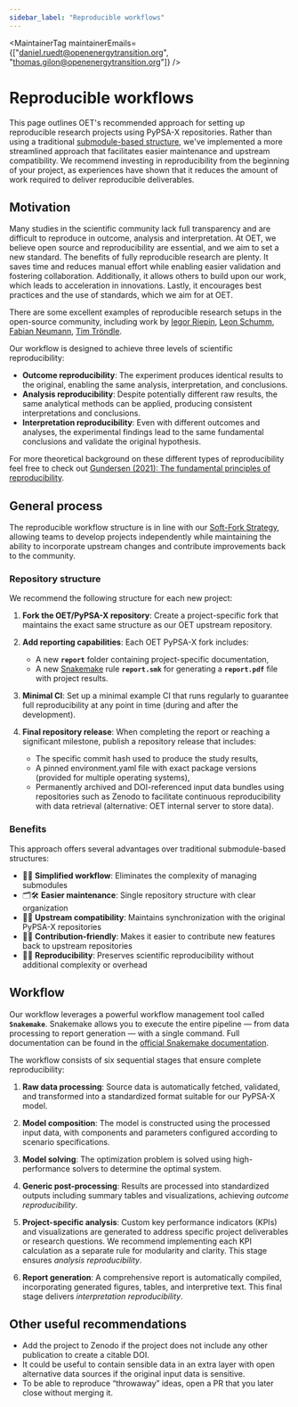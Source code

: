 ```yaml
---
sidebar_label: "Reproducible workflows"
---
```



<MaintainerTag maintainerEmails={["daniel.ruedt@openenergytransition.org", "thomas.gilon@openenergytransition.org"]} />

# Reproducible workflows

This page outlines OET's recommended approach for setting up reproducible research projects using PyPSA-X repositories. 
Rather than using a traditional [submodule-based structure](https://github.com/timtroendle/cookiecutter-reproducible-research), we've implemented a more streamlined approach that facilitates easier maintenance and upstream compatibility.
We recommend investing in reproducibility from the beginning of your project, as experiences have shown that it reduces the amount of work required to deliver reproducible deliverables. 

## Motivation

Many studies in the scientific community lack full transparency and are difficult to reproduce in outcome, analysis and interpretation.
At OET, we believe open source and reproducibility are essential, and we aim to set a new standard.
The benefits of fully reproducible research are plenty. It saves time and reduces manual effort while enabling easier validation and fostering collaboration. 
Additionally, it allows others to build upon our work, which leads to acceleration in innovations. 
Lastly, it encourages best practices and the use of standards, which we aim for at OET.

There are some excellent examples of reproducible research setups in the open-source community, including work by
[Iegor Riepin](https://github.com/Irieo/247-procurement-paper), [Leon Schumm](https://github.com/energyLS/aldehyde), 
[Fabian Neumann](https://github.com/fneum/broad-ranges), [Tim Tröndle](https://github.com/timtroendle/heat-mobility-preferences).

Our workflow is designed to achieve three levels of scientific reproducibility:

- **Outcome reproducibility**: The experiment produces identical results to the original, enabling the same analysis, interpretation, and conclusions.
- **Analysis reproducibility**: Despite potentially different raw results, the same analytical methods can be applied, producing consistent interpretations and conclusions.
- **Interpretation reproducibility**: Even with different outcomes and analyses, the experimental findings lead to the same fundamental conclusions and validate the original hypothesis.

For more theoretical background on these different types of reproducibility feel free to check out [Gundersen (2021): The fundamental principles of reproducibility](https://doi.org/10.1098/rsta.2020.0210).

## General process

The reproducible workflow structure is in line with our [Soft-Fork Strategy](docs/Engineering/SoftForkStrategy.mdx), allowing teams to develop projects independently while maintaining the ability to incorporate upstream changes and contribute improvements back to the community.

### Repository structure

We recommend the following structure for each new project:

1. **Fork the OET/PyPSA-X repository**: Create a project-specific fork that maintains the exact same structure as our OET upstream repository.

2. **Add reporting capabilities**: Each OET PyPSA-X fork includes:
   - A new **`report`** folder containing project-specific documentation,
   - A new [Snakemake](https://snakemake.readthedocs.io/en/stable/) rule **`report.smk`** for generating a **`report.pdf`** file with project results.

3. **Minimal CI**: Set up a minimal example CI that runs regularly to guarantee full reproducibility at any point in time (during and after the development).

4. **Final repository release**: When completing the report or reaching a significant milestone, publish a repository release that includes:
   - The specific commit hash used to produce the study results,
   - A pinned environment.yaml file with exact package versions (provided for multiple operating systems),
   - Permanently archived and DOI-referenced input data bundles using repositories such as Zenodo to facilitate continuous reproducibility with data retrieval (alternative: OET internal server to store data).

### Benefits

This approach offers several advantages over traditional submodule-based structures:

- 🧹✨ **Simplified workflow**: Eliminates the complexity of managing submodules
- 🗂️🛠️ **Easier maintenance**: Single repository structure with clear organization
- 🔄🌐 **Upstream compatibility**: Maintains synchronization with the original PyPSA-X repositories
- 🤝🚀 **Contribution-friendly**: Makes it easier to contribute new features back to upstream repositories
- 🧪🔁 **Reproducibility**: Preserves scientific reproducibility without additional complexity or overhead

## Workflow

Our workflow leverages a powerful workflow management tool called **`Snakemake`**. 
Snakemake allows you to execute the entire pipeline — from data processing to report generation — with a single command.
Full documentation can be found in the [official Snakemake documentation](https://snakemake.readthedocs.io/en/stable/).

The workflow consists of six sequential stages that ensure complete reproducibility:

1. **Raw data processing**: Source data is automatically fetched, validated, and transformed into a standardized format suitable for our PyPSA-X model.

2. **Model composition**: The model is constructed using the processed input data, with components and parameters configured according to scenario specifications.

3. **Model solving**: The optimization problem is solved using high-performance solvers to determine the optimal system.

4. **Generic post-processing**: Results are processed into standardized outputs including summary tables and visualizations, achieving *outcome reproducibility*.

5. **Project-specific analysis**: Custom key performance indicators (KPIs) and visualizations are generated to address specific project deliverables or research questions. 
We recommend implementing each KPI calculation as a separate rule for modularity and clarity. This stage ensures *analysis reproducibility*.

6. **Report generation**: A comprehensive report is automatically compiled, incorporating generated figures, tables, and interpretive text.
This final stage delivers *interpretation reproducibility*.

## Other useful recommendations

- Add the project to Zenodo if the project does not include any other publication to create a citable DOI.
- It could be useful to contain sensible data in an extra layer with open alternative data sources if the original input data is sensitive.
- To be able to reproduce “throwaway” ideas, open a PR that you later close without merging it.

